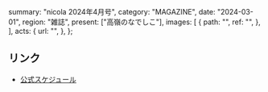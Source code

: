   summary: "nicola 2024年4月号",
  category: "MAGAZINE",
  date: "2024-03-01",
  region: "雑誌",
  present: ["高嶺のなでしこ"],
  images: [
    {
      path: "",
      ref: "",
    },
  ],
  acts: {
    url: "",
  },
};

## リンク

- [公式スケジュール](https://takanenonadeshiko.jp/?p=1909)
